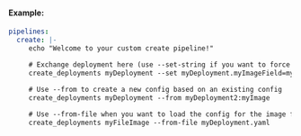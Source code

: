 #### Example:

```yaml
pipelines:
  create: |-
     echo "Welcome to your custom create pipeline!"

     # Exchange deployment here (use --set-string if you want to force the field to be a string e.g. when setting labels to "true")
     create_deployments myDeployment --set myDeployment.myImageField=myImage --set-string key1=value1
    
     # Use --from to create a new config based on an existing config
     create_deployments myDeployment --from myDeployment2:myImage

     # Use --from-file when you want to load the config for the image from a file
     create_deployments myFileImage --from-file myDeployment.yaml
```
